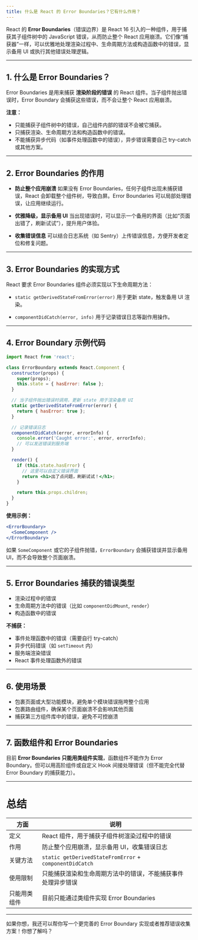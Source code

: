 ```yaml
---
title: 什么是 React 的 Error Boundaries？它有什么作用？
---
```


React 的 **Error Boundaries**（错误边界）是 React 16 引入的一种组件，用于捕获其子组件树中的 JavaScript 错误，从而防止整个 React 应用崩溃。它们像“捕获器”一样，可以优雅地处理渲染过程中、生命周期方法或构造函数中的错误，显示备用 UI 或执行其他错误处理逻辑。

---

## 1. 什么是 Error Boundaries？

Error Boundaries 是用来捕获 **渲染阶段的错误** 的 React 组件。当子组件抛出错误时，Error Boundary 会捕获这些错误，而不会让整个 React 应用崩溃。

**注意：**

* 只能捕获子组件树中的错误，自己组件内部的错误不会被它捕获。
* 只捕获渲染、生命周期方法和构造函数中的错误。
* 不能捕获异步代码（如事件处理函数中的错误），异步错误需要自己 try-catch 或其他方案。

---

## 2. Error Boundaries 的作用

* **防止整个应用崩溃**
  如果没有 Error Boundaries，任何子组件出现未捕获错误，React 会卸载整个组件树，导致白屏。Error Boundaries 可以局部处理错误，让应用继续运行。

* **优雅降级，显示备用 UI**
  当出现错误时，可以显示一个备用的界面（比如“页面出错了，刷新试试”），提升用户体验。

* **收集错误信息**
  可以结合日志系统（如 Sentry）上传错误信息，方便开发者定位和修复问题。

---

## 3. Error Boundaries 的实现方式

React 要求 Error Boundaries 组件必须实现以下生命周期方法：

* `static getDerivedStateFromError(error)`
  用于更新 state，触发备用 UI 渲染。

* `componentDidCatch(error, info)`
  用于记录错误日志等副作用操作。

---

## 4. Error Boundary 示例代码

```jsx
import React from 'react';

class ErrorBoundary extends React.Component {
  constructor(props) {
    super(props);
    this.state = { hasError: false };
  }

  // 当子组件抛出错误时调用，更新 state 用于渲染备用 UI
  static getDerivedStateFromError(error) {
    return { hasError: true };
  }

  // 记录错误日志
  componentDidCatch(error, errorInfo) {
    console.error('Caught error:', error, errorInfo);
    // 可以发送错误到服务端
  }

  render() {
    if (this.state.hasError) {
      // 这里可以自定义错误界面
      return <h1>出了点问题，刷新试试！</h1>;
    }

    return this.props.children;
  }
}
```

**使用示例：**

```jsx
<ErrorBoundary>
  <SomeComponent />
</ErrorBoundary>
```

如果 `SomeComponent` 或它的子组件抛错，`ErrorBoundary` 会捕获错误并显示备用 UI，而不会导致整个页面崩溃。

---

## 5. Error Boundaries 捕获的错误类型

* 渲染过程中的错误
* 生命周期方法中的错误（比如 `componentDidMount`, `render`）
* 构造函数中的错误

**不捕获：**

* 事件处理函数中的错误（需要自行 try-catch）
* 异步代码错误（如 `setTimeout` 内）
* 服务端渲染错误
* React 事件处理函数外的错误

---

## 6. 使用场景

* 包裹页面或大型功能模块，避免单个模块错误拖垮整个应用
* 包裹路由组件，确保某个页面崩溃不会影响其他页面
* 捕获第三方组件库中的错误，避免不可控崩溃

---

## 7. 函数组件和 Error Boundaries

目前 **Error Boundaries 只能用类组件实现**，函数组件不能作为 Error Boundary。但可以用高阶组件或自定义 Hook 间接处理错误（但不能完全代替 Error Boundary 的捕获能力）。

---

# 总结

| 方面     | 说明                                                      |
| ------ | ------------------------------------------------------- |
| 定义     | React 组件，用于捕获子组件树渲染过程中的错误                               |
| 作用     | 防止整个应用崩溃，显示备用 UI，收集错误日志                                 |
| 关键方法   | `static getDerivedStateFromError` + `componentDidCatch` |
| 使用限制   | 只能捕获渲染和生命周期方法中的错误，不能捕获事件处理异步错误                          |
| 只能用类组件 | 目前只能通过类组件实现 Error Boundaries                            |

---

如果你想，我还可以帮你写一个更完善的 Error Boundary 实现或者推荐错误收集方案！你想了解吗？
